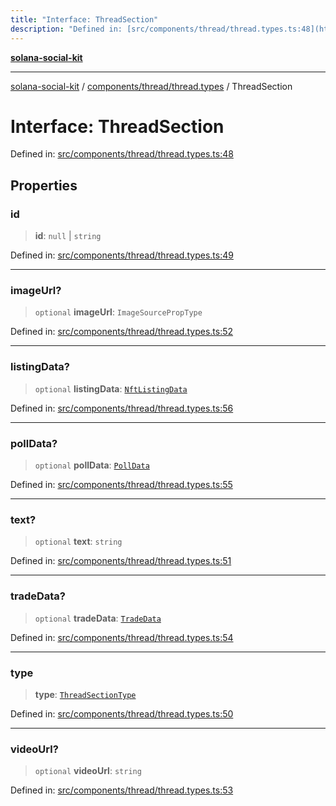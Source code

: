 ```yaml
---
title: "Interface: ThreadSection"
description: "Defined in: [src/components/thread/thread.types.ts:48](https://github.com/SendArcade/solana-app-kit/blob/bd4b3556b8f469c27ebb06f4df65b3a36b43ba3b/src/components/thread/thread.types.ts#L48)"
---
```


[**solana-social-kit**](../../../../README.mdx)

***

[solana-social-kit](../../../../README.mdx) / [components/thread/thread.types](../README.mdx) / ThreadSection

# Interface: ThreadSection

Defined in: [src/components/thread/thread.types.ts:48](https://github.com/SendArcade/solana-app-kit/blob/bd4b3556b8f469c27ebb06f4df65b3a36b43ba3b/src/components/thread/thread.types.ts#L48)

## Properties

### id

> **id**: `null` \| `string`

Defined in: [src/components/thread/thread.types.ts:49](https://github.com/SendArcade/solana-app-kit/blob/bd4b3556b8f469c27ebb06f4df65b3a36b43ba3b/src/components/thread/thread.types.ts#L49)

***

### imageUrl?

> `optional` **imageUrl**: `ImageSourcePropType`

Defined in: [src/components/thread/thread.types.ts:52](https://github.com/SendArcade/solana-app-kit/blob/bd4b3556b8f469c27ebb06f4df65b3a36b43ba3b/src/components/thread/thread.types.ts#L52)

***

### listingData?

> `optional` **listingData**: [`NftListingData`](NftListingData.mdx)

Defined in: [src/components/thread/thread.types.ts:56](https://github.com/SendArcade/solana-app-kit/blob/bd4b3556b8f469c27ebb06f4df65b3a36b43ba3b/src/components/thread/thread.types.ts#L56)

***

### pollData?

> `optional` **pollData**: [`PollData`](PollData.mdx)

Defined in: [src/components/thread/thread.types.ts:55](https://github.com/SendArcade/solana-app-kit/blob/bd4b3556b8f469c27ebb06f4df65b3a36b43ba3b/src/components/thread/thread.types.ts#L55)

***

### text?

> `optional` **text**: `string`

Defined in: [src/components/thread/thread.types.ts:51](https://github.com/SendArcade/solana-app-kit/blob/bd4b3556b8f469c27ebb06f4df65b3a36b43ba3b/src/components/thread/thread.types.ts#L51)

***

### tradeData?

> `optional` **tradeData**: [`TradeData`](TradeData.mdx)

Defined in: [src/components/thread/thread.types.ts:54](https://github.com/SendArcade/solana-app-kit/blob/bd4b3556b8f469c27ebb06f4df65b3a36b43ba3b/src/components/thread/thread.types.ts#L54)

***

### type

> **type**: [`ThreadSectionType`](../type-aliases/ThreadSectionType.mdx)

Defined in: [src/components/thread/thread.types.ts:50](https://github.com/SendArcade/solana-app-kit/blob/bd4b3556b8f469c27ebb06f4df65b3a36b43ba3b/src/components/thread/thread.types.ts#L50)

***

### videoUrl?

> `optional` **videoUrl**: `string`

Defined in: [src/components/thread/thread.types.ts:53](https://github.com/SendArcade/solana-app-kit/blob/bd4b3556b8f469c27ebb06f4df65b3a36b43ba3b/src/components/thread/thread.types.ts#L53)

